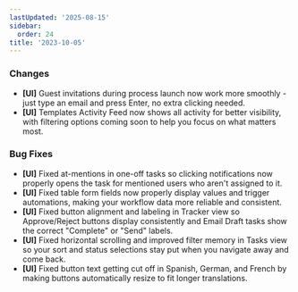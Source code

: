 ```yaml
---
lastUpdated: '2025-08-15'
sidebar:
  order: 24
title: '2023-10-05'
---
```


### Changes

- **[UI]** Guest invitations during process launch now work more smoothly - just type an email and press Enter, no extra clicking needed.
- **[UI]** Templates Activity Feed now shows all activity for better visibility, with filtering options coming soon to help you focus on what matters most.

### Bug Fixes

- **[UI]** Fixed at-mentions in one-off tasks so clicking notifications now properly opens the task for mentioned users who aren't assigned to it.
- **[UI]** Fixed table form fields now properly display values and trigger automations, making your workflow data more reliable and consistent.
- **[UI]** Fixed button alignment and labeling in Tracker view so Approve/Reject buttons display consistently and Email Draft tasks show the correct "Complete" or "Send" labels.
- **[UI]** Fixed horizontal scrolling and improved filter memory in Tasks view so your sort and status selections stay put when you navigate away and come back.
- **[UI]** Fixed button text getting cut off in Spanish, German, and French by making buttons automatically resize to fit longer translations.